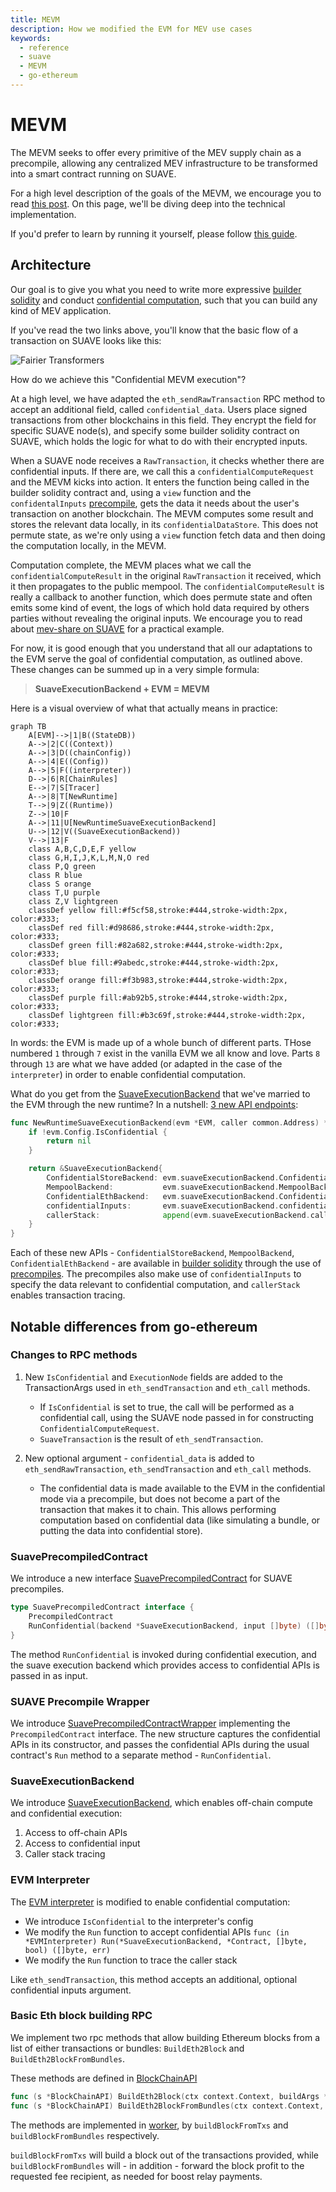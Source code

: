 ```yaml
---
title: MEVM
description: How we modified the EVM for MEV use cases
keywords:
  - reference
  - suave
  - MEVM
  - go-ethereum
---
```



# MEVM

The MEVM seeks to offer every primitive of the MEV supply chain as a precompile, allowing any centralized MEV infrastructure to be transformed into a smart contract running on SUAVE.

For a high level description of the goals of the MEVM, we encourage you to read [this post](https://writings.flashbots.net/mevm-suave-centauri-and-beyond). On this page, we'll be diving deep into the technical implementation.

If you'd prefer to learn by running it yourself, please follow [this guide](/how-to/setup-suave).

## Architecture

Our goal is to give you what you need to write more expressive [builder solidity](/reference/builder-solidity/index) and conduct [confidential computation](/reference/confidential-computation/index), such that you can build any kind of MEV application.

If you've read the two links above, you'll know that the basic flow of a transaction on SUAVE looks like this:

<AlignItems horizontal="center" vertical="center" sideMargin={0}>
<div>
  <img alt="Fairier Transformers" src={require('/static/img/basic_flow_mevshare.png').default} />
</div>
</AlignItems>

How do we achieve this "Confidential MEVM execution"? 

At a high level, we have adapted the `eth_sendRawTransaction` RPC method to accept an additional field, called `confidential_data`. Users place signed transactions from other blockchains in this field. They encrypt the field for specific SUAVE node(s), and specify some builder solidity contract on SUAVE, which holds the logic for what to do with their encrypted inputs.

When a SUAVE node receives a `RawTransaction`, it checks whether there are confidential inputs. If there are, we call this a `confidentialComputeRequest` and the MEVM kicks into action. It enters the function being called in the builder solidity contract and, using a `view` function and the `confidentalInputs` [precompile](/reference/precompiles), gets the data it needs about the user's transaction on another blockchain. The MEVM computes some result and stores the relevant data locally, in its `confidentialDataStore`. This does not permute state, as we're only using a `view` function fetch data and then doing the computation locally, in the MEVM.

Computation complete, the MEVM places what we call the `confidentialComputeResult` in the original `RawTransaction` it received, which it then propagates to the public mempool. The `confidentialComputeResult` is really a callback to another function, which does permute state and often emits some kind of event, the logs of which hold data required by others parties without revealing the original inputs. We encourage you to read about [mev-share on SUAVE](/reference/builder-solidity/worked-examples/mev-share) for a practical example. 

For now, it is good enough that you understand that all our adaptations to the EVM serve the goal of confidential computation, as outlined above. These changes can be summed up in a very simple formula:

> **SuaveExecutionBackend + EVM = MEVM**

Here is a visual overview of what that actually means in practice:

```mermaid
graph TB
    A[EVM]-->|1|B((StateDB))
    A-->|2|C((Context))
    A-->|3|D((chainConfig))
    A-->|4|E((Config))
    A-->|5|F((interpreter))
    D-->|6|R[ChainRules]
    E-->|7|S[Tracer]
    A-->|8|T[NewRuntime]
    T-->|9|Z((Runtime))
    Z-->|10|F
    A-->|11|U[NewRuntimeSuaveExecutionBackend]
    U-->|12|V((SuaveExecutionBackend))
    V-->|13|F
    class A,B,C,D,E,F yellow
    class G,H,I,J,K,L,M,N,O red
    class P,Q green
    class R blue
    class S orange
    class T,U purple
    class Z,V lightgreen
    classDef yellow fill:#f5cf58,stroke:#444,stroke-width:2px, color:#333;
    classDef red fill:#d98686,stroke:#444,stroke-width:2px, color:#333;
    classDef green fill:#82a682,stroke:#444,stroke-width:2px, color:#333;
    classDef blue fill:#9abedc,stroke:#444,stroke-width:2px, color:#333;
    classDef orange fill:#f3b983,stroke:#444,stroke-width:2px, color:#333;
    classDef purple fill:#ab92b5,stroke:#444,stroke-width:2px, color:#333;
    classDef lightgreen fill:#b3c69f,stroke:#444,stroke-width:2px, color:#333;
```

In words: the EVM is made up of a whole bunch of different parts. THose numbered `1` through `7` exist in the vanilla EVM we all know and love. Parts `8` through `13` are what we have added (or adapted in the case of the `interpreter`) in order to enable confidential computation.

What do you get from the [SuaveExecutionBackend](https://github.com/flashbots/suave-geth/blob/main/core/vm/suave.go) that we've married to the EVM through the new runtime? In a nutshell: [3 new API endpoints](/reference/confidential-computation/apis):

```go
func NewRuntimeSuaveExecutionBackend(evm *EVM, caller common.Address) *SuaveExecutionBackend {
	if !evm.Config.IsConfidential {
		return nil
	}

	return &SuaveExecutionBackend{
		ConfidentialStoreBackend: evm.suaveExecutionBackend.ConfidentialStoreBackend,
		MempoolBackend:           evm.suaveExecutionBackend.MempoolBackend,
		ConfidentialEthBackend:   evm.suaveExecutionBackend.ConfidentialEthBackend,
		confidentialInputs:       evm.suaveExecutionBackend.confidentialInputs,
		callerStack:              append(evm.suaveExecutionBackend.callerStack, &caller),
	}
}
```

Each of these new APIs - `ConfidentialStoreBackend`, `MempoolBackend`, `ConfidentialEthBackend` - are available in [builder solidity](/reference/builder-solidity/index) through the use of [precompiles](/reference/precompiles). The precompiles also make use of `confidentialInputs` to specify the data relevant to confidential computation, and `callerStack` enables transaction tracing.

## Notable differences from go-ethereum

### Changes to RPC methods

1. New `IsConfidential` and `ExecutionNode` fields are added to the TransactionArgs used in `eth_sendTransaction` and `eth_call` methods.
    - If `IsConfidential` is set to true, the call will be performed as a confidential call, using the SUAVE node passed in for constructing `ConfidentialComputeRequest`.
    - `SuaveTransaction` is the result of `eth_sendTransaction`.

2. New optional argument - `confidential_data` is added to `eth_sendRawTransaction`, `eth_sendTransaction` and `eth_call` methods.
    - The confidential data is made available to the EVM in the confidential mode via a precompile, but does not become a part of the transaction that makes it to chain. This allows performing computation based on confidential data (like simulating a bundle, or putting the data into confidential store).

### SuavePrecompiledContract

We introduce a new interface [SuavePrecompiledContract](https://github.com/flashbots/suave-geth/blob/main/core/vm/contracts.go) for SUAVE precompiles.

```go
type SuavePrecompiledContract interface {
	PrecompiledContract
	RunConfidential(backend *SuaveExecutionBackend, input []byte) ([]byte, error)
}
```

The method `RunConfidential` is invoked during confidential execution, and the suave execution backend which provides access to confidential APIs is passed in as input.

### SUAVE Precompile Wrapper

We introduce [SuavePrecompiledContractWrapper](https://github.com/flashbots/suave-geth/blob/main/core/vm/suave.go) implementing the `PrecompiledContract` interface. The new structure captures the confidential APIs in its constructor, and passes the confidential APIs during the usual contract's `Run` method to a separate method - `RunConfidential`.

### SuaveExecutionBackend

We introduce [SuaveExecutionBackend](https://github.com/flashbots/suave-geth/blob/main/core/vm/suave.go), which enables off-chain compute and confidential execution:

1. Access to off-chain APIs
2. Access to confidential input
3. Caller stack tracing

### EVM Interpreter

The [EVM interpreter](https://github.com/flashbots/suave-geth/blob/main/core/vm/interpreter.go) is modified to enable confidential computation:

* We introduce `IsConfidential` to the interpreter's config
* We modify the `Run` function to accept confidential APIs `func (in *EVMInterpreter) Run(*SuaveExecutionBackend, *Contract, []byte, bool) ([]byte, err)`
* We modify the `Run` function to trace the caller stack

Like `eth_sendTransaction`, this method accepts an additional, optional confidential inputs argument.

### Basic Eth block building RPC

We implement two rpc methods that allow building Ethereum blocks from a list of either transactions or bundles: `BuildEth2Block` and `BuildEth2BlockFromBundles`.

These methods are defined in [BlockChainAPI](https://github.com/flashbots/suave-geth/blob/main/internal/ethapi/api.go)

```go
func (s *BlockChainAPI) BuildEth2Block(ctx context.Context, buildArgs *types.BuildBlockArgs, txs types.Transactions) (*engine.ExecutionPayloadEnvelope, error)
func (s *BlockChainAPI) BuildEth2BlockFromBundles(ctx context.Context, buildArgs *types.BuildBlockArgs, bundles []types.SBundle) (*engine.ExecutionPayloadEnvelope, error)

```

The methods are implemented in [worker](https://github.com/flashbots/suave-geth/blob/main/miner/worker.go), by `buildBlockFromTxs` and `buildBlockFromBundles` respectively.

`buildBlockFromTxs` will build a block out of the transactions provided, while `buildBlockFromBundles` will - in addition - forward the block profit to the requested fee recipient, as needed for boost relay payments.
